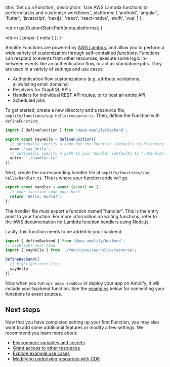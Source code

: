 
  title: 'Set up a Function',
  description:
    'Use AWS Lambda functions to perform tasks and customize workflows.',
  platforms: [
    'android',
    'angular',
    'flutter',
    'javascript',
    'nextjs',
    'react',
    'react-native',
    'swift',
    'vue'
  ]
};

  return getCustomStaticPath(meta.platforms);
}

  return {
    props: {
      meta
    }
  };
}

Amplify Functions are powered by [AWS Lambda](https://aws.amazon.com/lambda/), and allow you to perform a wide variety of customization through self-contained _functions_. Functions can respond to events from other resources, execute some logic in-between events like an authentication flow, or act as standalone jobs. They are used in a variety of settings and use cases:

- Authentication flow customizations (e.g. attribute validations, allowlisting email domains)
- Resolvers for GraphQL APIs
- Handlers for individual REST API routes, or to host an entire API
- Scheduled jobs

To get started, create a new directory and a resource file, `amplify/functions/say-hello/resource.ts`. Then, define the Function with `defineFunction`:

```ts title="amplify/functions/say-hello/resource.ts"
import { defineFunction } from '@aws-amplify/backend';

export const sayHello = defineFunction({
  // optionally specify a name for the Function (defaults to directory name)
  name: 'say-hello',
  // optionally specify a path to your handler (defaults to "./handler.ts")
  entry: './handler.ts'
});
```

Next, create the corresponding handler file at `amplify/functions/say-hello/handler.ts`. This is where your function code will go.

```ts title="amplify/functions/say-hello/handler.ts"
export const handler = async (event) => {
  // your function code goes here
  return 'Hello, World!';
};
```

The handler file _must_ export a function named "handler". This is the entry point to your function. For more information on writing functions, refer to the [AWS documentation for Lambda function handlers using Node.js](https://docs.aws.amazon.com/lambda/latest/dg/nodejs-handler.html).

Lastly, this function needs to be added to your backend.

```ts title="amplify/backend.ts"
import { defineBackend } from '@aws-amplify/backend';
// highlight-next-line
import { sayHello } from './functions/say-hello/resource';

defineBackend({
  // highlight-next-line
  sayHello
});
```

Now when you run `npx ampx sandbox` or deploy your app on Amplify, it will include your backend function. See the [examples](../examples/) below for connecting your functions to event sources.

## Next steps

Now that you have completed setting up your first Function, you may also want to add some additional features or modify a few settings. We recommend you learn more about:

- [Environment variables and secrets](/[platform]/build-a-backend/functions/environment-variables-and-secrets/)
- [Grant access to other resources](/[platform]/build-a-backend/functions/grant-access-to-other-resources/)
- [Explore example use cases](/[platform]/build-a-backend/functions/examples/)
- [Modifying underlying resources with CDK](/[platform]/build-a-backend/functions/modify-resources-with-cdk/)
